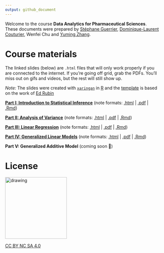 ```yaml
---
output: github_document
---
```


Welcome to the course **Data Analytics for Pharmaceutical Sciences**. These documents were prepared by [Stéphane Guerrier](https://stephaneguerrier.com/), [Dominique-Laurent Couturier](https://github.com/dlc48), Wenfei Chu and [Yuming Zhang](https://github.com/Yuming-Zhang).

# Course materials

The linked slides (below) are `.html` files that will only work properly if you are connected to the internet. If you're going off grid, grab the PDFs. You'll miss out on gifs and videos, but the rest will still show up.

*Note:* The slides were created with [`xaringan`](https://github.com/yihui/xaringan/wiki) in [R](cran.r-project.org) and the [template](https://github.com/edrubin/EC607S20) is based on the work of [Ed Rubin](https://edrub.in)

**[Part I: Introduction to Statistical Inference](https://raw.githack.com/stephaneguerrier/data_analytics/master/Lecture1.html)**  (note formats: [.html](https://raw.githack.com/stephaneguerrier/data_analytics/master/Lecture1.html) | [.pdf](https://raw.githack.com/stephaneguerrier/data_analytics/master/Lecture1.pdf) | [.Rmd](https://raw.githack.com/stephaneguerrier/data_analytics/master/Lecture1.Rmd))

**[Part II: Analysis of Variance](https://raw.githack.com/stephaneguerrier/data_analytics/master/Lecture2.html#1)**  (note formats: [.html](https://raw.githack.com/stephaneguerrier/data_analytics/master/Lecture2.html#1) | [.pdf](https://raw.githack.com/stephaneguerrier/data_analytics/master/Lecture2.pdf) | [.Rmd](https://raw.githack.com/stephaneguerrier/data_analytics/master/Lecture2.Rmd))

**[Part III: Linear Regression](https://raw.githack.com/stephaneguerrier/data_analytics/master/Lecture3.html#1)**  (note formats: [.html](https://raw.githack.com/stephaneguerrier/data_analytics/master/Lecture3.html) | [.pdf](https://raw.githack.com/stephaneguerrier/data_analytics/master/Lecture3.pdf) | [.Rmd](https://raw.githack.com/stephaneguerrier/data_analytics/master/Lecture3.Rmd))

**[Part IV: Generalized Linear Models](https://raw.githack.com/stephaneguerrier/data_analytics/master/Lecture4.html)** (note formats: [.html](https://raw.githack.com/stephaneguerrier/data_analytics/master/Lecture4.html) | [.pdf](https://raw.githack.com/stephaneguerrier/data_analytics/master/Lecture4.pdf) | [.Rmd](https://raw.githack.com/stephaneguerrier/data_analytics/master/Lecture4.Rmd))

**Part V: Generalized Additive Model** (coming soon 🚧)

# License


<img src="pics/liscence.png" alt="drawing" width="200"/>

[CC BY NC SA 4.0](https://creativecommons.org/licenses/by-nc-sa/4.0/)
